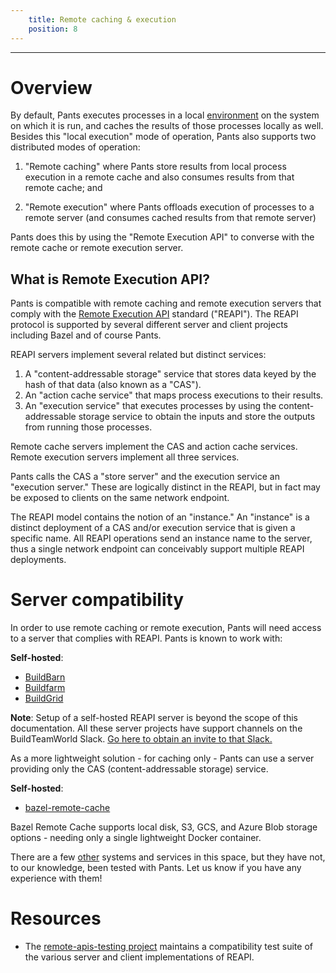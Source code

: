 ```yaml
---
    title: Remote caching & execution
    position: 8
---
```


---

# Overview

By default, Pants executes processes in a local [environment](../environments:-cross-platform-or-remote-builds.mdx) on the system on which it is run, and caches the results of those processes locally as well. Besides this "local execution" mode of operation, Pants also supports two distributed modes of operation:

1. "Remote caching" where Pants store results from local process execution in a remote cache and also consumes results from that remote cache; and

2. "Remote execution" where Pants offloads execution of processes to a remote server (and consumes cached results from that remote server)

Pants does this by using the "Remote Execution API" to converse with the remote cache or remote execution server.

## What is Remote Execution API?

Pants is compatible with remote caching and remote execution servers that comply with the [Remote Execution API](https://github.com/bazelbuild/remote-apis) standard ("REAPI"). The REAPI protocol is supported by several different server and client projects including Bazel and of course Pants.

REAPI servers implement several related but distinct services:

1. A "content-addressable storage" service that stores data keyed by the hash of that data (also known as a "CAS").
2. An "action cache service" that maps process executions to their results.
3. An "execution service" that executes processes by using the content-addressable storage service to obtain the inputs and store the outputs from running those processes.

Remote cache servers implement the CAS and action cache services. Remote execution servers implement all three services.

Pants calls the CAS a "store server" and the execution service an "execution server." These are logically distinct in the REAPI, but in fact may be exposed to clients on the same network endpoint.

The REAPI model contains the notion of an "instance." An "instance" is a distinct deployment of a CAS and/or execution service that is given a specific name. All REAPI operations send an instance name to the server, thus a single network endpoint can conceivably support multiple REAPI deployments.

# Server compatibility

In order to use remote caching or remote execution, Pants will need access to a server that complies with REAPI. Pants is known to work with:

**Self-hosted**:

- [BuildBarn](https://github.com/buildbarn/bb-remote-execution)
- [Buildfarm](https://github.com/bazelbuild/bazel-buildfarm/)
- [BuildGrid](https://buildgrid.build/)

**Note**: Setup of a self-hosted REAPI server is beyond the scope of this documentation. All these server projects have support channels on the BuildTeamWorld Slack. [Go here to obtain an invite to that Slack.](https://bit.ly/2SG1amT)

As a more lightweight solution - for caching only - Pants can use a server providing only the CAS (content-addressable storage) service.

**Self-hosted**:

- [bazel-remote-cache](https://github.com/buchgr/bazel-remote)

Bazel Remote Cache supports local disk, S3, GCS, and Azure Blob storage options - needing only a single lightweight Docker container.

There are a few [other](https://github.com/bazelbuild/remote-apis) systems and services in this space, but
they have not, to our knowledge, been tested with Pants. Let us know if you have any experience with them!

# Resources

- The [remote-apis-testing project](https://gitlab.com/remote-apis-testing/remote-apis-testing) maintains a compatibility test suite of the various server and client implementations of REAPI.
